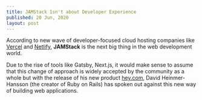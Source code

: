 ```yaml
---
title: JAMStack Isn't about Developer Experience
published: 20 Jun, 2020
layout: post
---
```


According to new wave of developer-focused cloud hosting companies like [Vercel](https://vercel.com) and [Netlify](https://netlify.com), **JAMStack** is the next big thing in the web development world.

Due to the rise of tools like Gatsby, Next.js, it would make sense to assume that this change of approach is widely accepted by the community as a whole but with the release of his new product [hey.com](https://hey.com), David Heinmer-Hansson (the creator of Ruby on Rails) has spoken out against this new way of building web applications.
